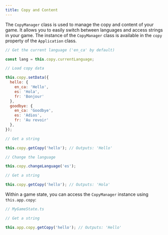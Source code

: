 ```yaml
---
title: Copy and Content
---
```


The `CopyManager` class is used to manage the copy and content of your game. It allows you to easily switch between languages and access strings in your game.
The instance of the `CopyManager` class is available in the `copy` property of the `Application` class.

```js
// Get the current language ('en_ca' by default)

const lang = this.copy.currentLanguage;

// Load copy data

this.copy.setData({
  hello: {
    en_ca: 'Hello',
    es: 'Hola',
    fr: 'Bonjour'
  },
  goodbye: {
    en_ca: 'Goodbye',
    es: 'Adios',
    fr: 'Au revoir'
  },
});

// Get a string

this.copy.getCopy('hello'); // Outputs: 'Hello'

// Change the language

this.copy.changeLanguage('es');

// Get a string

this.copy.getCopy('hello'); // Outputs: 'Hola'

```

Within a game state, you can access the `CopyManager` instance using `this.app.copy`:

```js
// MyGameState.ts

// Get a string

this.app.copy.getCopy('hello'); // Outputs: 'Hello'

```